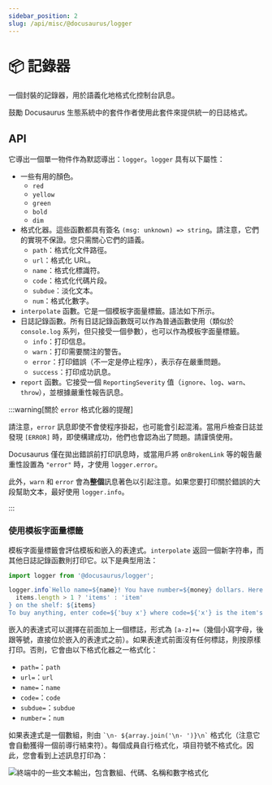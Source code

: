```yaml
---
sidebar_position: 2
slug: /api/misc/@docusaurus/logger
---
```


# 📦 記錄器

一個封裝的記錄器，用於語義化地格式化控制台訊息。

鼓勵 Docusaurus 生態系統中的套件作者使用此套件來提供統一的日誌格式。

## API

它導出一個單一物件作為默認導出：`logger`。`logger` 具有以下屬性：

- 一些有用的顏色。
  - `red`
  - `yellow`
  - `green`
  - `bold`
  - `dim`
- 格式化器。這些函數都具有簽名 `(msg: unknown) => string`。請注意，它們的實現不保證。您只需關心它們的語義。
  - `path`：格式化文件路徑。
  - `url`：格式化 URL。
  - `name`：格式化標識符。
  - `code`：格式化代碼片段。
  - `subdue`：淡化文本。
  - `num`：格式化數字。
- `interpolate` 函數。它是一個模板字面量標籤。語法如下所示。
- 日誌記錄函數。所有日誌記錄函數既可以作為普通函數使用（類似於 `console.log` 系列，但只接受一個參數），也可以作為模板字面量標籤。
  - `info`：打印信息。
  - `warn`：打印需要關注的警告。
  - `error`：打印錯誤（不一定是停止程序），表示存在嚴重問題。
  - `success`：打印成功訊息。
- `report` 函數。它接受一個 `ReportingSeverity` 值（`ignore`、`log`、`warn`、`throw`），並根據嚴重性報告訊息。

:::warning[關於 `error` 格式化器的提醒]

請注意，`error` 訊息即使不會使程序掛起，也可能會引起混淆。當用戶檢查日誌並發現 `[ERROR]` 時，即使構建成功，他們也會認為出了問題。請謹慎使用。

Docusaurus 僅在拋出錯誤前打印訊息時，或當用戶將 `onBrokenLink` 等的報告嚴重性設置為 `"error"` 時，才使用 `logger.error`。

此外，`warn` 和 `error` 會為**整個**訊息著色以引起注意。如果您要打印關於錯誤的大段幫助文本，最好使用 `logger.info`。

:::

### 使用模板字面量標籤

模板字面量標籤會評估模板和嵌入的表達式。`interpolate` 返回一個新字符串，而其他日誌記錄函數則打印它。以下是典型用法：

```js
import logger from '@docusaurus/logger';

logger.info`Hello name=${name}! You have number=${money} dollars. Here are the ${
  items.length > 1 ? 'items' : 'item'
} on the shelf: ${items}
To buy anything, enter code=${'buy x'} where code=${'x'} is the item's name; to quit, press code=${'Ctrl + C'}.`;
```

嵌入的表達式可以選擇在前面加上一個標誌，形式為 `[a-z]+=`（幾個小寫字母，後跟等號，直接位於嵌入的表達式之前）。如果表達式前面沒有任何標誌，則按原樣打印。否則，它會由以下格式化器之一格式化：

- `path=`：`path`
- `url=`：`url`
- `name=`：`name`
- `code=`：`code`
- `subdue=`：`subdue`
- `number=`：`num`

如果表達式是一個數組，則由 `` `\n- ${array.join('\n- ')}\n` `` 格式化（注意它會自動獲得一個前導行結束符）。每個成員自行格式化，項目符號不格式化。因此，您會看到上述訊息打印為：

![終端中的一些文本輸出，包含數組、代碼、名稱和數字格式化](./demo.png)